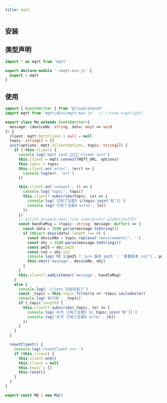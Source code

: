 ```yaml
---
title: mqtt
---
```



## 安装

<NodeCmd type="install" cmd="mqtt@3.0.0" />

## 类型声明

```ts title="mqtt.min.d.ts"
import * as mqtt from 'mqtt'

export declare module './mqtt.min.js' {
  export = mqtt
}
```

## 使用

```ts
import { EventEmitter } from '@cloud/shared'
import mqtt from 'mqtt/dist/mqtt.min.js'  // [!code highlight]

export class Mq extends EventEmitter<{
  message: (deviceNo: string, data: any) => void
}> {
  client: mqtt.MqttClient | null = null
  topic: string[] = []
  init(options: mqtt.IClientOptions, topic: string[]) {
    if (!this.client) {
      console.log('mqtt init 🚀🚀🚀🚀 client init')
      this.client = mqtt.connect(MQTT_URL, options)
      this.topic = topic
      this.client.on('error', (err) => {
        console.log(err, 'err')
      })

      this.client.on('connect', () => {
        console.log('topic', topic)
        this.client?.subscribe(topic, (e) => {
          console.log(`订阅了主题3 ${topic.join('和')}`)
          console.log('订阅了主题4 error', [e])
        })
      })
      // eslint-disable-next-line node/prefer-global/buffer
      const handleMsg = (topic: string, message: Buffer) => {
        const data = JSON.parse(message.toString())
        if (Object.keys(data).length !== 0) {
          const deviceNo = topic.replace('/environment/', '')
          const obj = JSON.parse(message.toString())
          const pm25 = obj.pm25
          const co2 = obj.co2
          console.log(`MQ ${pm25 ? 'pro 版本 pm25' : '青春版本 co2'}`, pm25 ? pm25.val : co2.val, pm25 ? pm25.info : co2.info)
          this.emit('message', deviceNo, obj)
        }
      }
      this.client?.addListener('message', handleMsg)
    }
    else {
      console.log(' client 已经存在了')
      const _topic = this.topic.filter(e => !topic.includes(e))
      console.log('未订阅', _topic)
      if (_topic.length) {
        this.client?.subscribe(_topic, (e) => {
          console.log(`补充 订阅了主题5 ${_topic.join('和')}`)
          console.log('补充 订阅了主题6 error', [e])
        })
      }
    }
  }

  resetClient() {
    console.log('resetClient >>> ')
    if (this.client) {
      this.client.end()
      this.client = null
      this.topic = []
      this.reset()
    }
  }
}

export const MQ = new Mq()
```
